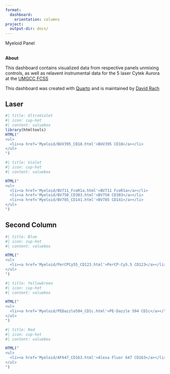 ```yaml
---
format:
  dashboard:
    orientation: columns
project:
  output-dir: docs/
---
```


Myeloid Panel

## {.sidebar}

**About**

This dashboard contains visualized data from respective panels unmixing controls, as well as relavent instrumental data for the 5 laser Cytek Aurora at the [UMGCC FCSS](https://umgccfcss.github.io/InstrumentQC/)

This dashboard was created with [Quarto](https://quarto.org/) and is maintained by [David Rach](https://github.com/DavidRach)

## Laser {width="50%"}

```r
#| title: UltraViolet
#| icon: cup-hot
#| content: valuebox
library(htmltools)
HTML("
<ul>
  <li><a href='Myeloid/BUV395_CD18.html'>BUV395 CD18</a></li>
</ul>
")

```

```r
#| title: Violet
#| icon: cup-hot
#| content: valuebox

HTML("
<ul>
  <li><a href='Myeloid/BV711_FceR1a.html'>BV711 FceR1a</a></li>
  <li><a href='Myeloid/BV750_CD303.html'>BV750 CD303</a></li>
  <li><a href='Myeloid/BV785_CD141.html'>BV785 CD141</a></li>
</ul>
")

```

::: {.card title=""}

:::

## Second Column
```r
#| title: Blue
#| icon: cup-hot
#| content: valuebox

HTML("
<ul>
  <li><a href='Myeloid/PerCPCy55_CD123.html'>PerCP-Cy5.5 CD123</a></li>
</ul>
")

```

```r
#| title: YellowGreen
#| icon: cup-hot
#| content: valuebox

HTML("
<ul>
  <li><a href='Myeloid/PEDazzle594_CD1c.html'>PE-Dazzle 594 CD1c</a></li>
</ul>
")

```

```r
#| title: Red
#| icon: cup-hot
#| content: valuebox

HTML("
<ul>
  <li><a href='Myeloid/AF647_CD163.html'>Alexa Fluor 647 CD163</a></li>
</ul>
")

```


